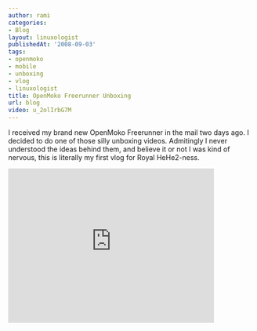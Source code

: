 ```yaml
---
author: rami
categories:
- Blog
layout: linuxologist
publishedAt: '2008-09-03'
tags:
- openmoko
- mobile
- unboxing
- vlog
- linuxologist
title: OpenMoko Freerunner Unboxing
url: blog
video: u_2olIrbG7M
---
```


I received my brand new OpenMoko Freerunner in the mail two days ago. I decided to do one of those silly unboxing videos. Admitingly I never understood the ideas behind them, and believe it or not I was kind of nervous, this is literally my first vlog for Royal HeHe2-ness.
<iframe width="420" height="315" src="https://www.youtube.com/embed/u_2olIrbG7M" frameborder="0" allowfullscreen></iframe>